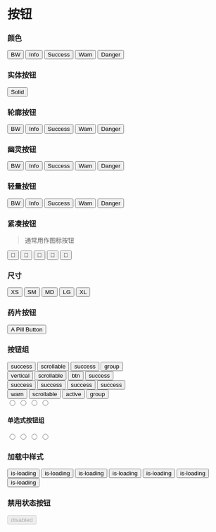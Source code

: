 
# 按钮

### 颜色

<CodeDemo>
  <div className="flex flex-wrap gap-2">
    <button className="btn solid bw">BW</button>
    <button className="btn solid info">Info</button>
    <button className="btn solid success">Success</button>
    <button className="btn solid warn">Warn</button>
    <button className="btn solid danger">Danger</button>
  </div>
</CodeDemo>

### 实体按钮

<CodeDemo>
  <button className="btn solid success">Solid</button>
</CodeDemo>

### 轮廓按钮

<CodeDemo>
  <div className="flex flex-wrap gap-2">
    <button className="btn outline bw">BW</button>
    <button className="btn outline info">Info</button>
    <button className="btn outline success">Success</button>
    <button className="btn outline warn">Warn</button>
    <button className="btn outline danger">Danger</button>
  </div>
</CodeDemo>

### 幽灵按钮

<CodeDemo>
  <div className="flex flex-wrap gap-2">
    <button className="btn ghost bw">BW</button>
    <button className="btn ghost info">Info</button>
    <button className="btn ghost success">Success</button>
    <button className="btn ghost warn">Warn</button>
    <button className="btn ghost danger">Danger</button>
  </div>
</CodeDemo>

### 轻量按钮

<CodeDemo>
  <div className="flex flex-wrap gap-2">
    <button className="btn light bw">BW</button>
    <button className="btn light info">Info</button>
    <button className="btn light success">Success</button>
    <button className="btn light warn">Warn</button>
    <button className="btn light danger">Danger</button>
  </div>
</CodeDemo>

### 紧凑按钮

> 通常用作图标按钮

<CodeDemo>
  <div class="grid gap-4 place-content-start place-items-start">
    <button class="btn solid success compact xs">🎉</button>
    <button class="btn solid success compact sm">🎉</button>
    <button class="btn solid success compact">🎉</button>
    <button class="btn solid success compact lg">🎉</button>
    <button class="btn solid success compact xl">🎉</button>
  </div>
</CodeDemo>

### 尺寸

<CodeDemo>
  <div className="flex gap-2 flex-wrap">
    <button className="btn solid success xs">XS</button>
    <button className="btn solid success sm">SM</button>
    <button className="btn solid success md">MD</button>
    <button className="btn solid success lg">LG</button>
    <button className="btn solid success xl">XL</button>
  </div>
</CodeDemo>

### 药片按钮

<CodeDemo>
  <button className="btn solid success pill">A Pill Button</button>
</CodeDemo>

### 按钮组

<CodeDemo>
  <div className="grid gap-4">
    <div className="btn-group scrollable success">
      <button className="btn solid">success</button>
      <button className="btn solid">scrollable</button>
      <button className="btn solid">success</button>
      <button className="btn solid">group</button>
    </div>
    <div className="btn-group scrollable vertical success">
      <button className="btn solid">vertical</button>
      <button className="btn solid">scrollable</button>
      <button className="btn solid">btn</button>
      <button className="btn solid">success</button>
    </div>
    <div className="btn-group scrollable pill success">
      <button className="btn solid">success</button>
      <button className="btn solid">success</button>
      <button className="btn solid">success</button>
      <button className="btn solid">success</button>
    </div>
    <div className="btn-group scrollable warn">
      <button className="btn solid">warn</button>
      <button className="btn solid">scrollable</button>
      <button className="btn solid active">active</button>
      <button className="btn solid">group</button>
    </div>
    <div className="btn-group scrollable danger">
      <input className="btn solid" data-content="1" name="options" type="radio" />
      <input className="btn solid" data-content="2" name="options" type="radio" />
      <input className="btn solid" data-content="3" name="options" type="radio" />
      <input className="btn solid" data-content="4" name="options" type="radio" />
    </div>
  </div>
</CodeDemo>

#### 单选式按钮组

<CodeDemo>
  <div className="btn-group scrollable danger">
    <input className="btn solid" data-content="1" name="options" type="radio" />
    <input className="btn solid" data-content="2" name="options" type="radio" />
    <input className="btn solid" data-content="3" name="options" type="radio" />
    <input className="btn solid" data-content="4" name="options" type="radio" />
  </div>
</CodeDemo>

### 加载中样式

<CodeDemo>
  <div className="grid gap-4 place-content-start place-items-start">
    <button class="btn solid success is-loading">is-loading</button>
    <button class="btn outline success is-loading">is-loading</button>
    <button class="btn solid success is-loading xs">is-loading</button>
    <button class="btn solid success is-loading sm">is-loading</button>
    <button class="btn solid success is-loading md">is-loading</button>
    <button class="btn solid success is-loading lg">is-loading</button>
    <button class="btn solid success is-loading xl">is-loading</button>
  </div>
</CodeDemo>

### 禁用状态按钮

<CodeDemo>
  <button className="btn solid success" disabled>
    disabled
  </button>
</CodeDemo>
